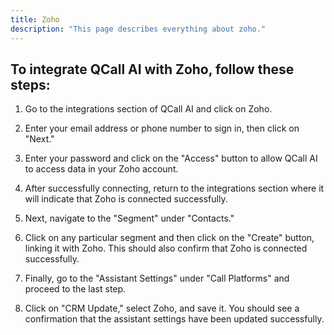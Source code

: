 ```yaml
---
title: Zoho
description: "This page describes everything about zoho."
---
```


## To integrate QCall AI with Zoho, follow these steps:

1. Go to the integrations section of QCall AI and click on Zoho.

2. Enter your email address or phone number to sign in, then click on "Next."

3. Enter your password and click on the "Access" button to allow QCall AI to access data in your Zoho account.

4. After successfully connecting, return to the integrations section where it will indicate that Zoho is connected successfully.

5. Next, navigate to the "Segment" under "Contacts."

6. Click on any particular segment and then click on the "Create" button, linking it with Zoho. This should also confirm that Zoho is connected successfully.

7. Finally, go to the "Assistant Settings" under "Call Platforms" and proceed to the last step.

8. Click on "CRM Update," select Zoho, and save it. You should see a confirmation that the assistant settings have been updated successfully.